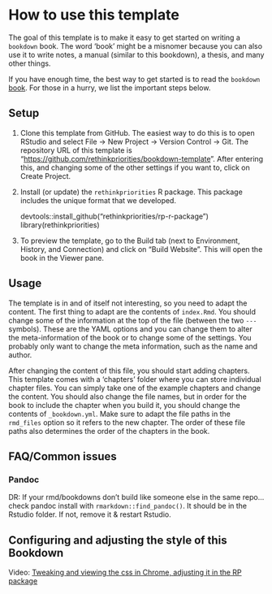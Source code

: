 # How to use this template

The goal of this template is to make it easy to get started on writing a `bookdown` book. The word 'book' might be a misnomer because you can also use it to write notes, a manual (similar to this bookdown), a thesis, and many other things.

If you have enough time, the best way to get started is to read the `bookdown` [book](https://bookdown.org/yihui/bookdown/). For those in a hurry, we list the important steps below.

## Setup

1.  Clone this template from GitHub. The easiest way to do this is to open RStudio and select File -> New Project -> Version Control -> Git. The repository URL of this template is "<https://github.com/rethinkpriorities/bookdown-template>". After entering this, and changing some of the other settings if you want to, click on Create Project.

2.  Install (or update) the `rethinkpriorities` R package. This package includes the unique format that we developed.

    devtools::install_github("rethinkpriorities/rp-r-package")
    library(rethinkpriorities)


3.  To preview the template, go to the Build tab (next to Environment, History, and Connection) and click on "Build Website". This will open the book in the Viewer pane.

## Usage

The template is in and of itself not interesting, so you need to adapt the content. The first thing to adapt are the contents of `index.Rmd`. You should change some of the information at the top of the file (between the two `---` symbols). These are the YAML options and you can change them to alter the meta-information of the book or to change some of the settings. You probably only want to change the meta information, such as the name and author.

After changing the content of this file, you should start adding chapters. This template comes with a 'chapters' folder where you can store individual chapter files. You can simply take one of the example chapters and change the content. You should also change the file names, but in order for the book to include the chapter when you build it, you should change the contents of `_bookdown.yml`. Make sure to adapt the file paths in the `rmd_files` option so it refers to the new chapter. The order of these file paths also determines the order of the chapters in the book.

## FAQ/Common issues

### Pandoc {-}

DR:  If your rmd/bookdowns don't build like someone else in the same repo... check  pandoc install with `rmarkdown::find_pandoc()`. It should be in the Rstudio folder. If not, remove it & restart Rstudio. 

## Configuring and adjusting the style of this Bookdown

Video: [Tweaking and viewing the css in Chrome, adjusting it in the RP package](https://www.dropbox.com/s/l87jnsipitzdnkv/css_for_rp_bookdown_previewing_editing.mp4?dl=0)